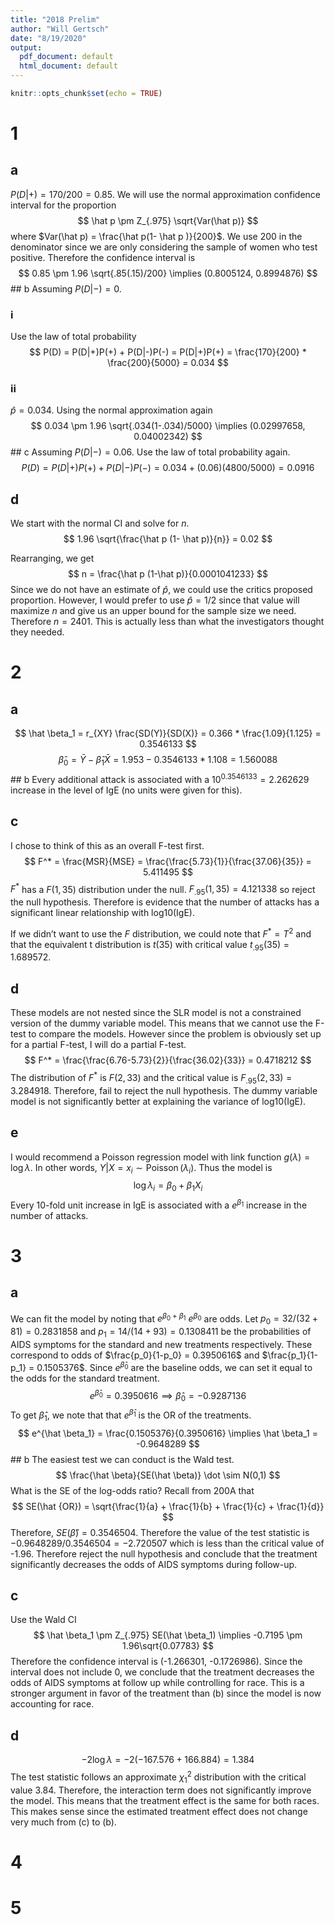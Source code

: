 ```yaml
---
title: "2018 Prelim"
author: "Will Gertsch"
date: "8/19/2020"
output:
  pdf_document: default
  html_document: default
---
```


```r
knitr::opts_chunk$set(echo = TRUE)
```

# 1
## a
$P(D|+) = 170/200 = 0.85$. We will use the normal approximation confidence interval for the proportion
$$
\hat p \pm Z_{.975} \sqrt{Var(\hat p)}
$$
where $Var(\hat p) = \frac{\hat p(1- \hat p )}{200}$. We use 200 in the denominator since we are only considering the sample of women who test positive. Therefore the confidence interval is
$$
0.85 \pm 1.96 \sqrt{.85(.15)/200} \implies (0.8005124, 0.8994876)
$$
## b
Assuming $P(D | -) = 0$. 

### i
Use the law of total probability
$$
P(D) = P(D|+)P(+) + P(D|-)P(-) = P(D|+)P(+) = \frac{170}{200} * \frac{200}{5000} = 0.034
$$

### ii
$\hat p = 0.034$. Using the normal approximation again
$$
0.034 \pm 1.96 \sqrt{.034(1-.034)/5000} \implies (0.02997658, 0.04002342)
$$
## c
Assuming $P(D| -) = 0.06$. Use the law of total probability again.
$$
P(D) = P(D|+)P(+) + P(D|-)P(-) = 0.034 + (0.06)(4800/5000) = 0.0916
$$

## d
We start with the normal CI and solve for $n$.
$$
1.96 \sqrt{\frac{\hat p (1- \hat p)}{n}} = 0.02
$$

Rearranging, we get
$$
n = \frac{\hat p (1-\hat p)}{0.0001041233}
$$
Since we  do not have an estimate of $\hat p$, we could  use the critics proposed proportion. However, I would prefer to use $\hat p = 1/2$ since that value will maximize $n$ and give us an upper bound for the sample size we need. Therefore $n = 2401$. This is actually less than what the investigators thought they needed.

# 2
## a
$$
\hat \beta_1 = r_{XY} \frac{SD(Y)}{SD(X)} = 0.366 * \frac{1.09}{1.125} = 0.3546133
$$
$$
\hat \beta_0 = \bar Y - \hat \beta_1 \bar X = 1.953 - 0.3546133*1.108 = 1.560088
$$
## b
Every additional attack is associated with a $10^{0.3546133} = 2.262629$ increase in the level of IgE (no units were given for this).

## c
I chose to think of this as an overall F-test first.
$$
F^* = \frac{MSR}{MSE} = \frac{\frac{5.73}{1}}{\frac{37.06}{35}} = 5.411495
$$
$F^*$ has a $F(1, 35)$ distribution under the null. $F_{.95}(1, 35) = 4.121338$ so reject the null hypothesis. Therefore is evidence that the number of attacks has a significant linear relationship with log10(IgE).

If we didn't want to use the $F$ distribution, we could note that $F^* = T^2$ and that the equivalent t distribution is $t(35)$ with critical value $t_{.95}(35) = 1.689572$.

## d
These models are not nested since the SLR model is not a constrained version of the dummy variable model. This means that we cannot use the F-test to compare the models. However since the problem is obviously set up for a partial F-test, I will do a partial F-test.
$$
F^* = \frac{\frac{6.76-5.73}{2}}{\frac{36.02}{33}} = 0.4718212
$$
The distribution of $F^*$ is $F(2, 33)$ and the critical value is $F_{.95}(2, 33) = 3.284918$. Therefore, fail to reject the null hypothesis. The dummy variable model is not significantly better at explaining the variance of log10(IgE).

## e
I would recommend a Poisson regression model with link function $g(\lambda) = \log \lambda$. In other words, $Y|X=x_i \sim \operatorname{Poisson}(\lambda_i)$. Thus the model is
$$
\log \lambda_i = \beta_0 + \beta_1 X_i
$$
Every 10-fold unit increase in IgE is associated with a $e^{\beta_1}$ increase in the number of attacks. 

# 3
## a
We can fit the model by noting that $e^{\beta_0 + \beta_1}$ $e^{\beta_0}$ are odds. Let $p_0 = 32/(32+81) = 0.2831858$  and $p_1 = 14/(14+93)= 0.1308411$ be the probabilities of AIDS symptoms for the standard and new treatments respectively. These correspond to odds of $\frac{p_0}{1-p_0} = 0.3950616$ and $\frac{p_1}{1-p_1} = 0.1505376$. Since $e^{\hat \beta_0}$ are the baseline odds, we can set it equal to the odds for the standard treatment.
$$
e^{\hat \beta_0} = 0.3950616 \implies \hat \beta_0 = -0.9287136
$$
To get $\hat \beta_1$, we note that that $e^{\hat \beta_1}$ is the OR of the treatments.
$$
e^{\hat \beta_1} = \frac{0.1505376}{0.3950616} \implies \hat \beta_1 = -0.9648289
$$
## b
The easiest test we can conduct is the Wald test.
$$
\frac{\hat \beta}{SE(\hat \beta)} \dot \sim N(0,1)
$$
What is the SE of the log-odds ratio? Recall from 200A that
$$
SE(\hat {OR}) = \sqrt{\frac{1}{a} + \frac{1}{b} + \frac{1}{c} + \frac{1}{d}}
$$
Therefore, $SE(\hat \beta) = 0.3546504$. Therefore the value of the test statistic is $-0.9648289/0.3546504 = -2.720507$ which is less than the critical value of -1.96. Therefore reject the null hypothesis and conclude that the treatment significantly decreases the odds of AIDS symptoms during follow-up.

## c
Use the Wald CI
$$
\hat \beta_1 \pm Z_{.975} SE(\hat \beta_1) \implies -0.7195 \pm 1.96\sqrt{0.07783}
$$
Therefore the confidence interval is (-1.266301, -0.1726986). Since the interval does not include 0, we conclude that the treatment decreases the odds of AIDS symptoms at follow up while controlling for race. This is a stronger argument in favor of the treatment than (b) since the model is now accounting for race.

## d
$$
-2\log \lambda = -2(-167.576 + 166.884) = 1.384
$$
The test statistic follows an approximate $\chi^2_1$ distribution with the critical value 3.84. Therefore, the interaction term does not significantly improve the model. This means that the treatment effect is the same for both races. This makes sense since the estimated treatment effect does not change very much from (c) to (b).

# 4

# 5
